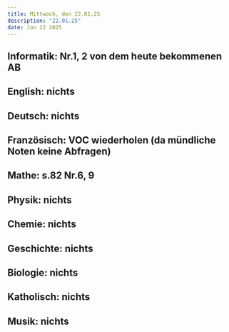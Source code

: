 ```yaml
---
title: Mittwoch, den 22.01.25
description: "22.01.25"
date: Jan 22 2025
---
```


## Informatik: Nr.1, 2 von dem heute bekommenen AB
## English: nichts
## Deutsch: nichts
## Französisch: VOC wiederholen (da mündliche Noten keine Abfragen)
## Mathe: s.82 Nr.6, 9
## Physik: nichts
## Chemie: nichts
## Geschichte: nichts
## Biologie: nichts
## Katholisch: nichts
## Musik: nichts
